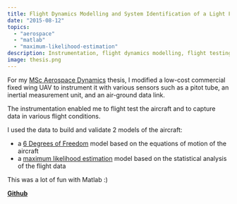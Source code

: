 ```yaml
---
title: Flight Dynamics Modelling and System Identification of a Light Fixed Wing UAV (Masters Thesis)
date: "2015-08-12"
topics: 
  - "aerospace"
  - "matlab"
  - "maximum-likelihood-estimation"
description: Instrumentation, flight dynamics modelling, flight testing, and system identification of a fixed wing Unmanned Aerial Vehicle
image: thesis.png
---
```


For my [MSc Aerospace Dynamics](https://www.cranfield.ac.uk/courses/taught/aerospace-dynamics) thesis, I modified a low-cost commercial fixed wing UAV to instrument it with various sensors such as a pitot tube, an inertial measurement unit, and an air-ground data link.

The instrumentation enabled me to flight test the aircraft and to capture data in various flight conditions.

I used the data to build and validate 2 models of the aircraft:
- a [6 Degrees of Freedom](https://en.wikipedia.org/wiki/Six_degrees_of_freedom) model based on the equations of motion of the aircraft
- a [maximum likelihood estimation](https://en.wikipedia.org/wiki/Maximum_likelihood_estimation) model based on the statistical analysis of the flight data

This was a lot of fun with Matlab :)

**[Github](https://github.com/boristane/msc-maximum-likelihood-estimation)**
